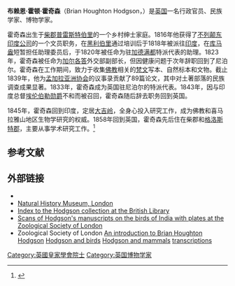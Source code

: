 {{Infobox person
| name = 布赖恩·霍顿·霍奇森
| image = Brian Houghton Hodgson by Louisa Starr-Canziani.jpg
| image_size = 
| caption = [[路易莎·斯塔尔|路易莎·斯塔尔]]绘制的肖像画
| birth_name  = 
| birth_date  = {{birth date|1800|2|1|df=yes}} (but see text)
| birth_place = {{UK}}[[柴郡|柴郡]][[普雷斯特伯里_(柴郡)|普雷斯特伯里]]
| death_date  = {{death date and age|1894|5|23|1800|2|1|df=yes}} 
| death_place = {{UK}}伦敦
}}
'''布赖恩·霍顿·霍奇森'''（Brian Houghton Hodgson，{{bd|1800年|2月1日|1894年|5月23日}}）是[[英国|英国]]一名行政官员、民族学家、博物学家。

霍奇森出生于[[柴郡|柴郡]][[普雷斯特伯里_(柴郡)|普雷斯特伯里]]的一个乡村绅士家庭。1816年他获得了[[不列颠东印度公司|不列颠东印度公司]]的一个文员职务，在[[东印度公司书院|黑利伯里]]通过培训后于1818年被派往[[印度|印度]]，在[[库马盎专区|库马盎]]短暂担任助理委员后，于1820年被任命为驻[[加德满都|加德满都]]特派代表的助理。1823年，霍奇森被任命为[[加尔各答|加尔各答]]外交部副部长，但因健康问题于次年辞职回到了尼泊尔。霍奇森在工作期间，致力于收集[[佛教|佛教]]相关的[[梵文|梵文]]写本、自然标本和文物。截止1839年，他为[[孟加拉亚洲协会|孟加拉亚洲协会]]的议事录贡献了89篇论文，其中对土著部落的民族调查成果显著。1833年，霍奇森成为英国驻尼泊尔的特派代表。1843年，因与印度总督[[爱德华·劳,_第一代埃伦伯勒勋爵|埃伦伯勒勋爵]]不和而被召回，霍奇森随后辞去职务回到英国。

1845年，霍奇森回到印度，定居[[大吉岭|大吉岭]]，全身心投入研究工作，成为佛教和喜马拉雅山地区生物学研究的权威。1858年回到英国，霍奇森先后住在柴郡和[[格洛斯特郡|格洛斯特郡]]，主要从事学术研究工作。<ref name="EB1911">{{EB1911|inline=1|wstitle=Hodgson, Brian Houghton|volume=13|pages=}}</ref>

==参考文献==
{{reflist}}
==外部链接==
* {{Internet Archive author |sname=Brian Houghton Hodgson |sopt=t}}
* [http://www.nhm.ac.uk/nature-online/online-ex/art-themes/india/more/owl_more_info.htm Natural History Museum, London]
* [https://web.archive.org/web/20120813191015/http://catalogue.socanth.cam.ac.uk:8899/exist/servlet/db/Hodgson/hodgson.xq Index to the Hodgson collection at the British Library]
* [http://library.zsl.org/Z10300UK/OPAC/Details/Record.aspx?IndexCode=15&TaskCode=1579120&HitCount=336&CollectionCode=2&SortDirection=Ascending&CurrentPage=1&CurrentLinkCode=MZ10300UK|9901046|1|10560217&SelectionType=0&SearchType=1&BibCode=MZ10300UK|8901197|6|10560222 Scans of Hodgson's manuscripts on the birds of India with plates at the Zoological Society of London]
* Zoological Society of London [https://www.zsl.org/library/an-introduction-to-brian-houghton-hodgson An introduction to Brian Houghton Hodgson] {{Wayback|url=https://www.zsl.org/library/an-introduction-to-brian-houghton-hodgson |date=20210127102357 }} [https://www.zsl.org/brian-houghton-hodgson-and-birds Hodgson and birds] {{Wayback|url=https://www.zsl.org/brian-houghton-hodgson-and-birds |date=20191224130027 }} [https://www.zsl.org/brian-houghton-hodgson-and-mammals Hodgson and mammals] {{Wayback|url=https://www.zsl.org/brian-houghton-hodgson-and-mammals |date=20210411070453 }} [https://www.zsl.org/continuing-hodgsons-work transcriptions]

{{Authority control}}

{{DEFAULTSORT:Hodgson, Brian Houghton}}
[[Category:英國皇家學會院士|Category:英國皇家學會院士]]
[[Category:英国博物学家|Category:英国博物学家]]